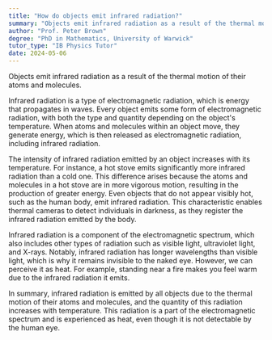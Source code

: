 ```yaml
---
title: "How do objects emit infrared radiation?"
summary: "Objects emit infrared radiation as a result of the thermal motion of their atoms and molecules, reflecting their temperature and energy levels."
author: "Prof. Peter Brown"
degree: "PhD in Mathematics, University of Warwick"
tutor_type: "IB Physics Tutor"
date: 2024-05-06
---
```


Objects emit infrared radiation as a result of the thermal motion of their atoms and molecules.

Infrared radiation is a type of electromagnetic radiation, which is energy that propagates in waves. Every object emits some form of electromagnetic radiation, with both the type and quantity depending on the object's temperature. When atoms and molecules within an object move, they generate energy, which is then released as electromagnetic radiation, including infrared radiation.

The intensity of infrared radiation emitted by an object increases with its temperature. For instance, a hot stove emits significantly more infrared radiation than a cold one. This difference arises because the atoms and molecules in a hot stove are in more vigorous motion, resulting in the production of greater energy. Even objects that do not appear visibly hot, such as the human body, emit infrared radiation. This characteristic enables thermal cameras to detect individuals in darkness, as they register the infrared radiation emitted by the body.

Infrared radiation is a component of the electromagnetic spectrum, which also includes other types of radiation such as visible light, ultraviolet light, and X-rays. Notably, infrared radiation has longer wavelengths than visible light, which is why it remains invisible to the naked eye. However, we can perceive it as heat. For example, standing near a fire makes you feel warm due to the infrared radiation it emits.

In summary, infrared radiation is emitted by all objects due to the thermal motion of their atoms and molecules, and the quantity of this radiation increases with temperature. This radiation is a part of the electromagnetic spectrum and is experienced as heat, even though it is not detectable by the human eye.
    